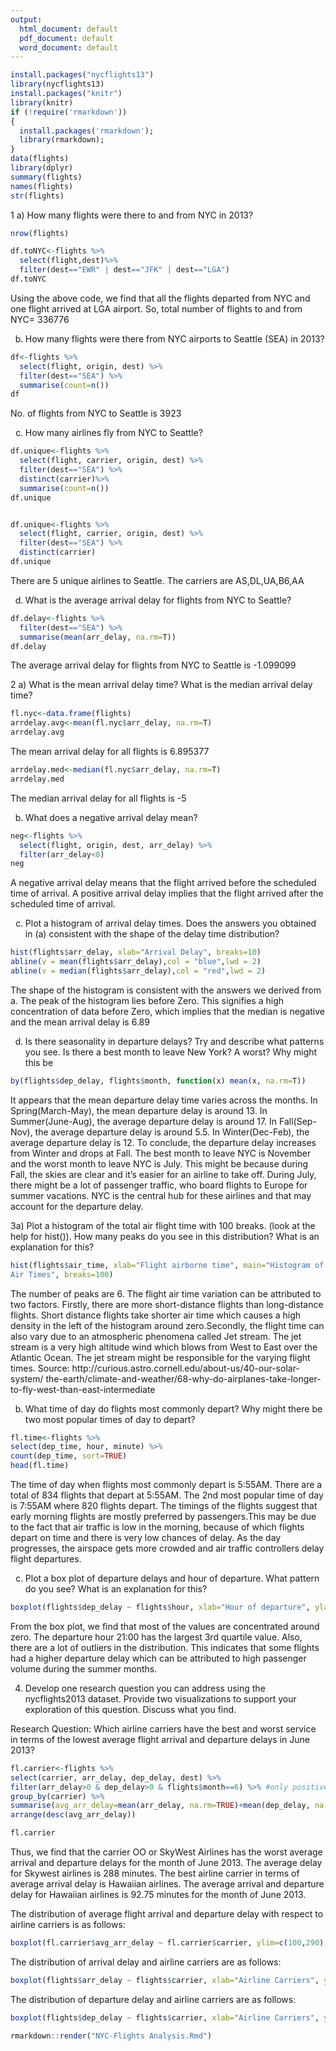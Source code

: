 ---
output:
  html_document: default
  pdf_document: default
  word_document: default
---

```{r}
install.packages("nycflights13")
library(nycflights13)
install.packages("knitr")
library(knitr)
if (!require('rmarkdown')) 
{
  install.packages('rmarkdown');
  library(rmarkdown);
}
data(flights)
library(dplyr)
summary(flights)
names(flights)
str(flights)
```


1 a) How many flights were there to and from NYC in 2013? 

```{r}
nrow(flights)

df.toNYC<-flights %>%
  select(flight,dest)%>%
  filter(dest=="EWR" | dest=="JFK" | dest=="LGA")
df.toNYC
```

Using the above code, we find that all the flights departed from NYC and one
flight arrived at LGA airport. So, total number of flights to and from NYC= 336776

b) How many flights were there from NYC airports to Seattle (SEA) in 2013? 

```{r}
df<-flights %>%
  select(flight, origin, dest) %>%
  filter(dest=="SEA") %>%
  summarise(count=n())
df
```

No. of flights from NYC to Seattle is 3923

c) How many airlines fly from NYC to Seattle?

```{r}
df.unique<-flights %>%
  select(flight, carrier, origin, dest) %>%
  filter(dest=="SEA") %>%
  distinct(carrier)%>%
  summarise(count=n())
df.unique


df.unique<-flights %>%
  select(flight, carrier, origin, dest) %>%
  filter(dest=="SEA") %>%
  distinct(carrier)
df.unique
```

There are 5 unique airlines to Seattle. The carriers are AS,DL,UA,B6,AA

d) What is the average arrival delay for flights from NYC to Seattle? 

```{r}
df.delay<-flights %>%
  filter(dest=="SEA") %>%
  summarise(mean(arr_delay, na.rm=T))
df.delay
```

The average arrival delay for flights from NYC to Seattle is -1.099099

2 a) What is the mean arrival delay time? What is the median arrival delay time? 

```{r}
fl.nyc<-data.frame(flights)
arrdelay.avg<-mean(fl.nyc$arr_delay, na.rm=T)
arrdelay.avg
```

The mean arrival delay for all flights is 6.895377

```{r}
arrdelay.med<-median(fl.nyc$arr_delay, na.rm=T)
arrdelay.med
```

The median arrival delay for all flights is -5

b) What does a negative arrival delay mean?

```{r}
neg<-flights %>%
  select(flight, origin, dest, arr_delay) %>%
  filter(arr_delay<0)
neg
```

A negative arrival delay means that the flight arrived before the scheduled
time of arrival. A positive arrival delay implies that the flight arrived
after the scheduled time of arrival.

c) Plot a histogram of arrival delay times. Does the answers you obtained in (a) 
consistent with the shape of the delay time distribution? 

```{r}
hist(flights$arr_delay, xlab="Arrival Delay", breaks=10)
abline(v = mean(flights$arr_delay),col = "blue",lwd = 2)
abline(v = median(flights$arr_delay),col = "red",lwd = 2)
```

The shape of the histogram is consistent with the answers we derived from a. The
peak of the histogram lies before Zero. This signifies a high concentration 
of data before Zero, which implies that the median is negative and the mean 
arrival delay is 6.89

d) Is there seasonality in departure delays? Try and describe what patterns 
you see. Is there a best month to leave New York? A worst? Why might this be

```{r}
by(flights$dep_delay, flights$month, function(x) mean(x, na.rm=T))
```

It appears that the mean departure delay time varies across the months. In 
Spring(March-May), the mean departure delay is around 13. In Summer(June-Aug),
the average departure delay is around 17. In Fall(Sep-Nov), the average departure
delay is around 5.5. In Winter(Dec-Feb), the average departure delay is 12. To
conclude, the departure delay increases from Winter and drops at Fall.
The best month to leave NYC is November and the worst month to leave NYC is
July. This might be because during Fall, the skies are clear and it's easier for an airline to take off. During July, there might be a lot of passenger traffic, 
who board flights to Europe for summer vacations. NYC is the central hub for 
these airlines and that may account for the departure delay. 

3a) Plot a histogram of the total air flight time with 100 breaks. 
(look at the help for hist()). How many peaks do you see in this distribution? 
What is an explanation for this? 

```{r}
hist(flights$air_time, xlab="Flight airborne time", main="Histogram of Flight
Air Times", breaks=100)
```

The number of peaks are 6. The flight air time variation can be attributed to two
factors. Firstly, there are more short-distance flights than long-distance flights. Short distance flights take shorter air time which causes a high density in the left of the histogram around zero.Secondly, the flight time can also vary due to an atmospheric phenomena called Jet stream. The jet stream is a very high altitude wind which blows from West to East over the Atlantic Ocean. The jet stream might be responsible for the varying flight times. 
Source: http://curious.astro.cornell.edu/about-us/40-our-solar-system/
the-earth/climate-and-weather/68-why-do-airplanes-take-longer-to-fly-west-than-east-intermediate

b) What time of day do flights most commonly depart? 
Why might there be two most popular times of day to depart?

```{r}
fl.time<-flights %>%
select(dep_time, hour, minute) %>%
count(dep_time, sort=TRUE)
head(fl.time)
```

The time of day when flights most commonly depart is 5:55AM. There are a total
of 834 flights that depart at 5:55AM. The 2nd most popular time of day is 7:55AM
where 820 flights depart. 
The timings of the flights suggest that early morning flights are mostly preferred by passengers.This may be due to the fact that air traffic is low in the morning, because of which flights depart on time and there is very low chances of delay. As the day progresses, the airspace gets more crowded
and air traffic controllers delay flight departures. 

c) Plot a box plot of departure delays and hour of departure. 
What pattern do you see? What is an explanation for this? 

```{r}
boxplot(flights$dep_delay ~ flights$hour, xlab="Hour of departure", ylab="Departure delay in minutes")
```

From the box plot, we find that most of the values are concentrated around zero. 
The departure hour 21:00 has the largest 3rd quartile value. Also, there are a lot of outliers in the distribution. This indicates that some flights had a higher departure delay which can be attributed to high passenger volume during the summer months.

4) Develop one research question you can address using the nycflights2013 dataset. Provide two visualizations to support your exploration of this question. Discuss what you find.

Research Question:
Which airline carriers have the best and worst service in terms of the lowest 
average flight arrival and departure delays in June 2013?

```{r}
fl.carrier<-flights %>%
select(carrier, arr_delay, dep_delay, dest) %>%
filter(arr_delay>0 & dep_delay>0 & flights$month==6) %>% #only positive values have been considered since they signify actual delays.
group_by(carrier) %>%
summarise(avg_arr_delay=mean(arr_delay, na.rm=TRUE)+mean(dep_delay, na.rm=TRUE))%>%
arrange(desc(avg_arr_delay))

fl.carrier
```

Thus, we find that the carrier OO or SkyWest Airlines has the worst average arrival and departure delays for the month of June 2013. The average delay for Skywest airlines is 288 minutes. The best airline carrier in terms of average arrival delay is Hawaiian airlines. The average arrival and departure delay for Hawaiian airlines is 92.75 minutes for the month of June 2013. 

The distribution of average flight arrival and departure delay with respect to
airline carriers is as follows:

```{r}
boxplot(fl.carrier$avg_arr_delay ~ fl.carrier$carrier, ylim=c(100,290), xlab="Airline carriers", ylab="Average delay")
```

The distribution of arrival delay and airline carriers are as follows:

```{r}
boxplot(flights$arr_delay ~ flights$carrier, xlab="Airline Carriers", ylab="Arrival delay")
```

The distribution of departure delay and airline carriers are as follows:

```{r}
boxplot(flights$dep_delay ~ flights$carrier, xlab="Airline Carriers", ylab="Departure delay")
```
```{r}
rmarkdown::render("NYC-Flights Analysis.Rmd")
```
